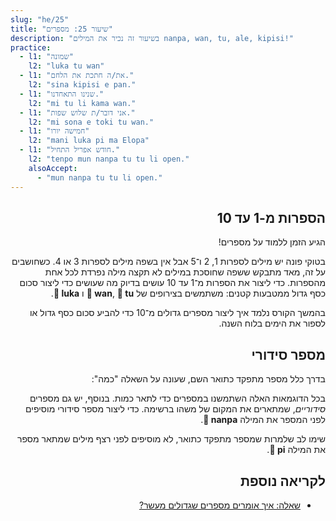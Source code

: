 ```yaml
---
slug: "he/25"
title: "שיעור 25: מספרים"
description: "בשיעור זה נכיר את המילים nanpa, wan, tu, ale, kipisi!"
practice:
  - l1: "שמונה"
    l2: "luka tu wan"
  - l1: "את/ה חתכת את הלחם."
    l2: "sina kipisi e pan."
  - l1: "שנינו התאחדנו."
    l2: "mi tu li kama wan."
  - l1: "אני דובר/ת שלוש שפות."
    l2: "mi sona e toki tu wan."
  - l1: "חמישה יורו"
    l2: "mani luka pi ma Elopa"
  - l1: "חודש אפריל התחיל."
    l2: "tenpo mun nanpa tu tu li open."
    alsoAccept:
      - "mun nanpa tu tu li open."
---
```



<div dir="rtl">

## הספרות מ-1 עד 10

הגיע הזמן ללמוד על מספרים!

<List>
  <Word sl="wan" m="אחד, מאוחד" />
  <Word sl="tu" m="שנים, חצוי" />
  <Word sl="luka" m="חמש, יד" />
  <Word sl="mute" m="הרבה" />
  <Word sl="ale" m="כל, בשלמותו/ה" />
  <Word sl="kipisi" m="לחתוך, לחלק, חֵלֶק" />
</List>

בטוקי פונה יש מילים לספרות 1, 2 ו־5 אבל אין בשפה מילים לספרות 3 או 4. כשחושבים על זה, מאד מתבקש ששפה שחוסכת במילים לא תקצה מילה נפרדת לכל אחת מהספרות. כדי ליצור את הספרות מ־1 עד 10 עושים בדיוק מה שעושים כדי ליצור סכום כסף גדול ממטבעות קטנים: משתמשים בצירופים של **󱥳 wan**, **󱥮 tu** ו **󱤭 luka**. 

<List>
    <Word sl="wan" m="אחת" />
    <Word sl="tu" m="שתים" />
    <Word sl="tu wan" m="שלוש" />
    <Word sl="tu tu" m="ארבע" />
    <Word sl="luka" m="חמש" />
    <Word sl="luka wan" m="שש" />
    <Word sl="luka tu" m="שבע" />
    <Word sl="luka tu wan" m="שמונה" />
    <Word sl="luka tu tu" m="תשע" />
    <Word sl="luka luka" m="עשר" />
</List>

בהמשך הקורס נלמד איך ליצור מספרים גדולים מ־10 כדי להביע סכום כסף גדול או לספור את הימים בלוח השנה. 

## מספר סידורי

בדרך כלל מספר מתפקד כתואר השם, שעונה על השאלה "כמה":

<List>
    <Word sl="kala wan" m="דג אחד" />
    <Word sl="soko tu tu" m="ארבע פטריות" />
    <Word sl="mun luka" m="חמישה חודשים" />
</List>

בכל הדוגמאות האלה השתמשנו במספרים כדי לתאר כמות. בנוסף, יש גם מספרים *סידוריים*, שמתארים את המקום של משהו ברשימה. כדי ליצור מספר סידורי מוסיפים לפני המספר את המילה **󱤽 nanpa**.
<List>
    <Word sl="nanpa" m="מספר, האיבר ה-n-י ברשימה" />
    <Word sl="kala nanpa wan" m="הדג הראשון" />
    <Word sl="soko nanpa tu tu" m="הפטריה הרביעית" />
    <Word sl="mun nanpa luka" m="הירח החמישי" />
</List>

שימו לב שלמרות שמספר מתפקד כתואר, לא מוסיפים לפני רצף מילים שמתאר מספר את המילה **󱥍 pi**. 

<Practice exercises={frontmatter.practice} client:load />

## לקריאה נוספת
* [שאלה: איך אומרים מספרים שגדולים מעשר?](he/large-numbers/)

</div>
